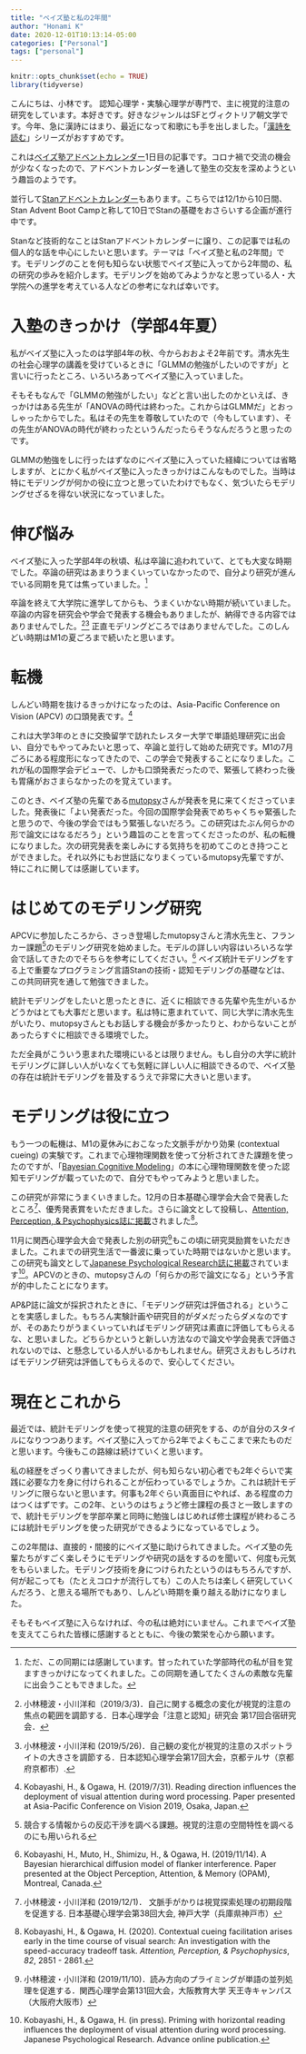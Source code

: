 ```yaml
---
title: "ベイズ塾と私の2年間"
author: "Honami K"
date: 2020-12-01T10:13:14-05:00
categories: ["Personal"]
tags: ["personal"]
---
```


```r
knitr::opts_chunk$set(echo = TRUE)
library(tidyverse)
```

こんにちは、小林です。
認知心理学・実験心理学が専門で、主に視覚的注意の研究をしています。本好きです。好きなジャンルはSFとヴィクトリア朝文学です。今年、急に漢詩にはまり、最近になって和歌にも手を出しました。「[漢詩を読む](https://www.amazon.co.jp/%E6%BC%A2%E8%A9%A9%E3%82%92%E8%AA%AD%E3%82%80-1-%E3%80%8E%E8%A9%A9%E7%B5%8C%E3%80%8F%E3%80%81%E5%B1%88%E5%8E%9F%E3%81%8B%E3%82%89%E9%99%B6%E6%B7%B5%E6%98%8E%E3%81%B8-%E6%B1%9F%E5%8E%9F-%E6%AD%A3%E5%A3%AB/dp/4582834701)」シリーズがおすすめです。


これは[ベイズ塾アドベントカレンダー](https://adventar.org/calendars/5083)1日目の記事です。コロナ禍で交流の機会が少なくなったので、アドベントカレンダーを通して塾生の交友を深めようという趣旨のようです。

並行して[Stanアドベントカレンダー](https://qiita.com/advent-calendar/2020/stan)もあります。こちらでは12/1から10日間、Stan Advent Boot Campと称して10日でStanの基礎をおさらいする企画が進行中です。

Stanなど技術的なことはStanアドベントカレンダーに譲り、この記事では私の個人的な話を中心にしたいと思います。テーマは「ベイズ塾と私の2年間」です。モデリングのことを何も知らない状態でベイズ塾に入ってから2年間の、私の研究の歩みを紹介します。モデリングを始めてみようかなと思っている人・大学院への進学を考えている人などの参考になれば幸いです。


# 入塾のきっかけ（学部4年夏）

私がベイズ塾に入ったのは学部4年の秋、今からおおよそ2年前です。清水先生の社会心理学の講義を受けているときに「GLMMの勉強がしたいのですが」と言いに行ったところ、いろいろあってベイズ塾に入っていました。

そもそもなんで「GLMMの勉強がしたい」などと言い出したのかといえば、きっかけはある先生が「ANOVAの時代は終わった。これからはGLMMだ」とおっしゃったからでした。私はその先生を尊敬していたので（今もしています）、その先生がANOVAの時代が終わったというんだったらそうなんだろうと思ったのです。

GLMMの勉強をしに行ったはずなのにベイズ塾に入っていた経緯については省略しますが、とにかく私がベイズ塾に入ったきっかけはこんなものでした。当時は特にモデリングが何かの役に立つと思っていたわけでもなく、気づいたらモデリングせざるを得ない状況になっていました。


# 伸び悩み

ベイズ塾に入った学部4年の秋頃、私は卒論に追われていて、とても大変な時期でした。卒論の研究はあまりうまくいっていなかったので、自分より研究が進んでいる同期を見ては焦っていました。[^1]

[^1]: ただ、この同期には感謝しています。甘ったれていた学部時代の私が目を覚ますきっかけになってくれました。この同期を通してたくさんの素敵な先輩に出会うこともできました。

卒論を終えて大学院に進学してからも、うまくいかない時期が続いていました。卒論の内容を研究会や学会で発表する機会もありましたが、納得できる内容ではありませんでした。[^2][^3] 正直モデリングどころではありませんでした。このしんどい時期はM1の夏ごろまで続いたと思います。

[^2]: 小林穂波・小川洋和（2019/3/3)．自己に関する概念の変化が視覚的注意の焦点の範囲を調節する．日本心理学会「注意と認知」研究会 第17回合宿研究会．

[^3]: 小林穂波・小川洋和 (2019/5/26)．自己観の変化が視覚的注意のスポットライトの大きさを調節する．日本認知心理学会第17回大会，京都テルサ（京都府京都市）.


# 転機

しんどい時期を抜けるきっかけになったのは、Asia-Pacific Conference on Vision (APCV) の口頭発表です。[^4]

[^4]: Kobayashi, H., & Ogawa, H. (2019/7/31). Reading direction influences the deployment of visual attention during word processing. Paper presented at Asia-Pacific Conference on Vision 2019, Osaka, Japan.

これは大学3年のときに交換留学で訪れたレスター大学で単語処理研究に出会い、自分でもやってみたいと思って、卒論と並行して始めた研究です。M1の7月ごろにある程度形になってきたので、この学会で発表することになりました。これが私の国際学会デビューで、しかも口頭発表だったので、緊張して終わった後も胃痛がおさまらなかったのを覚えています。

このとき、ベイズ塾の先輩である[mutopsy](https://mutopsy.net/)さんが発表を見に来てくださっていました。発表後に「よい発表だった。今回の国際学会発表でめちゃくちゃ緊張したと思うので、今後の学会ではもう緊張しないだろう。この研究はたぶん何らかの形で論文にはなるだろう」という趣旨のことを言ってくださったのが、私の転機になりました。次の研究発表を楽しみにする気持ちを初めてこのとき持つことができました。それ以外にもお世話になりまくっているmutopsy先輩ですが、特にこれに関しては感謝しています。


# はじめてのモデリング研究

APCVに参加したころから、さっき登場したmutopsyさんと清水先生と、フランカー課題[^5]のモデリング研究を始めました。モデルの詳しい内容はいろいろな学会で話してきたのでそちらを参考にしてください。[^6] ベイズ統計モデリングをする上で重要なプログラミング言語Stanの技術・認知モデリングの基礎などは、この共同研究を通して勉強できました。

[^5]: 競合する情報からの反応干渉を調べる課題。視覚的注意の空間特性を調べるのにも用いられる

[^6]: Kobayashi, H., Muto, H., Shimizu, H., & Ogawa, H. (2019/11/14). A Bayesian hierarchical diffusion model of flanker interference. Paper presented at the Object Perception, Attention, & Memory (OPAM), Montreal, Canada.

統計モデリングをしたいと思ったときに、近くに相談できる先輩や先生がいるかどうかはとても大事だと思います。私は特に恵まれていて、同じ大学に清水先生がいたり、mutopsyさんともお話しする機会が多かったりと、わからないことがあったらすぐに相談できる環境でした。

ただ全員がこういう恵まれた環境にいるとは限りません。もし自分の大学に統計モデリングに詳しい人がいなくても気軽に詳しい人に相談できるので、ベイズ塾の存在は統計モデリングを普及するうえで非常に大きいと思います。


# モデリングは役に立つ

もう一つの転機は、M1の夏休みにおこなった文脈手がかり効果 (contextual cueing) の実験です。これまで心理物理関数を使って分析されてきた課題を使ったのですが、「[Bayesian Cognitive Modeling](https://bayesmodels.com/)」の本に心理物理関数を使った認知モデリングが載っていたので、自分でもやってみようと思いました。

この研究が非常にうまくいきました。12月の日本基礎心理学会大会で発表したところ[^7]、優秀発表賞をいただきました。さらに論文として投稿し、[Attention, Perception, & Psychophysics誌に掲載](https://doi.org/10.3758/s13414-020-02028-9)されました[^8]。

[^7]: 小林穂波・小川洋和 (2019/12/1)． 文脈手がかりは視覚探索処理の初期段階を促進する. 日本基礎心理学会第38回大会, 神戸大学（兵庫県神戸市）

[^8]: Kobayashi, H., & Ogawa, H. (2020). Contextual cueing facilitation arises early in the time course of visual search: An investigation with the speed-accuracy tradeoff task. *Attention, Perception, & Psychophysics*, *82*, 2851 - 2861.

11月に関西心理学会大会で発表した別の研究[^9]もこの頃に研究奨励賞をいただきました。これまでの研究生活で一番波に乗っていた時期ではないかと思います。この研究も論文として[Japanese Psychological Research誌に掲載](https://doi.org/10.1111/jpr.12315)されています[^10]。APCVのときの、mutopsyさんの「何らかの形で論文になる」という予言が的中したことになります。

[^9]: 小林穂波・小川洋和 (2019/11/10)．読み方向のプライミングが単語の並列処理を促進する．関西心理学会第131回大会，大阪教育大学 天王寺キャンパス（大阪府大阪市）

[^10]: Kobayashi, H., & Ogawa, H. (in press). Priming with horizontal reading influences the deployment of visual attention during word processing. Japanese Psychological Research. Advance online publication.

AP&P誌に論文が採択されたときに、「モデリング研究は評価される」ということを実感しました。もちろん実験計画や研究目的がダメだったらダメなのですが、そのあたりがうまくいっていればモデリング研究は素直に評価してもらえるな、と思いました。どちらかというと新しい方法なので論文や学会発表で評価されないのでは、と懸念している人がいるかもしれません。研究さえおもしろければモデリング研究は評価してもらえるので、安心してください。


# 現在とこれから

最近では、統計モデリングを使って視覚的注意の研究をする、のが自分のスタイルになりつつあります。ベイズ塾に入ってから2年でよくもここまで来たものだと思います。今後もこの路線は続けていくと思います。

私の経歴をざっくり書いてきましたが、何も知らない初心者でも2年ぐらいで実践に必要な力を身に付けられることが伝わっているでしょうか。これは統計モデリングに限らないと思います。何事も2年ぐらい真面目にやれば、ある程度の力はつくはずです。この2年、というのはちょうど修士課程の長さと一致しますので、統計モデリングを学部卒業と同時に勉強しはじめれば修士課程が終わるころには統計モデリングを使った研究ができるようになっているでしょう。

この2年間は、直接的・間接的にベイズ塾に助けられてきました。ベイズ塾の先輩たちがすごく楽しそうにモデリングや研究の話をするのを聞いて、何度も元気をもらいました。モデリング技術を身につけられたというのはもちろんですが、何が起こっても（たとえコロナが流行しても）この人たちは楽しく研究していくんだろう、と思える場所でもあり、しんどい時期を乗り越える助けになりました。

そもそもベイズ塾に入らなければ、今の私は絶対にいません。これまでベイズ塾を支えてこられた皆様に感謝するとともに、今後の繁栄を心から願います。

